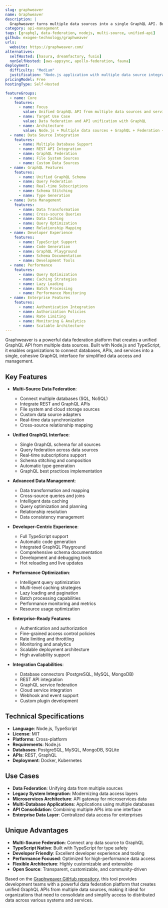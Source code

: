 ```yaml
---
slug: graphweaver
name: Graphweaver
description: |
  Graphweaver turns multiple data sources into a single GraphQL API. Built with Node.js, it provides a unified GraphQL interface that can connect and federate data from various databases, APIs, and services into one cohesive API layer.
category: api-management
tags: [graphql, data-federation, nodejs, multi-source, unified-api]
github: exogee-technology/graphweaver
urls:
  website: https://graphweaver.com/
alternatives:
  selfHosted: [hasura, dreamfactory, fusio]
  nonSelfHosted: [aws-appsync, apollo-federation, fauna]
deployment:
  difficulty: "Medium"
  justification: "Node.js application with multiple data source integrations. Requires proper setup and configuration for data federation capabilities."
pricingModel: Free
hostingType: Self-Hosted

featureGroups:
  - name: Core
    features:
      - name: Focus
        value: Unified GraphQL API from multiple data sources and services
      - name: Target Use Case
        value: Data federation and API unification with GraphQL
      - name: Architecture
        value: Node.js + Multiple data sources + GraphQL + Federation + TypeScript
  - name: Data Source Integration
    features:
      - name: Multiple Database Support
      - name: REST API Integration
      - name: GraphQL Federation
      - name: File System Sources
      - name: Custom Data Sources
  - name: GraphQL Features
    features:
      - name: Unified GraphQL Schema
      - name: Query Federation
      - name: Real-time Subscriptions
      - name: Schema Stitching
      - name: Type Generation
  - name: Data Management
    features:
      - name: Data Transformation
      - name: Cross-source Queries
      - name: Data Caching
      - name: Query Optimization
      - name: Relationship Mapping
  - name: Developer Experience
    features:
      - name: TypeScript Support
      - name: Code Generation
      - name: GraphQL Playground
      - name: Schema Documentation
      - name: Development Tools
  - name: Performance
    features:
      - name: Query Optimization
      - name: Caching Strategies
      - name: Lazy Loading
      - name: Batch Processing
      - name: Performance Monitoring
  - name: Enterprise Features
    features:
      - name: Authentication Integration
      - name: Authorization Policies
      - name: Rate Limiting
      - name: Monitoring & Analytics
      - name: Scalable Architecture
---
```


Graphweaver is a powerful data federation platform that creates a unified GraphQL API from multiple data sources. Built with Node.js and TypeScript, it enables organizations to connect databases, APIs, and services into a single, cohesive GraphQL interface for simplified data access and management.

## Key Features

- **Multi-Source Data Federation**:

  - Connect multiple databases (SQL, NoSQL)
  - Integrate REST and GraphQL APIs
  - File system and cloud storage sources
  - Custom data source adapters
  - Real-time data synchronization
  - Cross-source relationship mapping

- **Unified GraphQL Interface**:

  - Single GraphQL schema for all sources
  - Query federation across data sources
  - Real-time subscriptions support
  - Schema stitching and composition
  - Automatic type generation
  - GraphQL best practices implementation

- **Advanced Data Management**:

  - Data transformation and mapping
  - Cross-source queries and joins
  - Intelligent data caching
  - Query optimization and planning
  - Relationship resolution
  - Data consistency management

- **Developer-Centric Experience**:

  - Full TypeScript support
  - Automatic code generation
  - Integrated GraphQL Playground
  - Comprehensive schema documentation
  - Development and debugging tools
  - Hot reloading and live updates

- **Performance Optimization**:

  - Intelligent query optimization
  - Multi-level caching strategies
  - Lazy loading and pagination
  - Batch processing capabilities
  - Performance monitoring and metrics
  - Resource usage optimization

- **Enterprise-Ready Features**:

  - Authentication and authorization
  - Fine-grained access control policies
  - Rate limiting and throttling
  - Monitoring and analytics
  - Scalable deployment architecture
  - High availability support

- **Integration Capabilities**:
  - Database connectors (PostgreSQL, MySQL, MongoDB)
  - REST API integration
  - GraphQL service federation
  - Cloud service integration
  - Webhook and event support
  - Custom plugin development

## Technical Specifications

- **Language**: Node.js, TypeScript
- **License**: MIT
- **Platforms**: Cross-platform
- **Requirements**: Node.js
- **Databases**: PostgreSQL, MySQL, MongoDB, SQLite
- **APIs**: REST, GraphQL
- **Deployment**: Docker, Kubernetes

## Use Cases

- **Data Federation**: Unifying data from multiple sources
- **Legacy System Integration**: Modernizing data access layers
- **Microservices Architecture**: API gateway for microservices data
- **Multi-Database Applications**: Applications using multiple databases
- **API Consolidation**: Combining multiple APIs into one interface
- **Enterprise Data Layer**: Centralized data access for enterprises

## Unique Advantages

- **Multi-Source Federation**: Connect any data source to GraphQL
- **TypeScript Native**: Built with TypeScript for type safety
- **Developer Friendly**: Excellent developer experience and tooling
- **Performance Focused**: Optimized for high-performance data access
- **Flexible Architecture**: Highly customizable and extensible
- **Open Source**: Transparent, customizable, and community-driven

Based on the [Graphweaver GitHub repository](https://github.com/exogee-technology/graphweaver), this tool provides development teams with a powerful data federation platform that creates unified GraphQL APIs from multiple data sources, making it ideal for organizations that need to consolidate and simplify access to distributed data across various systems and services.
